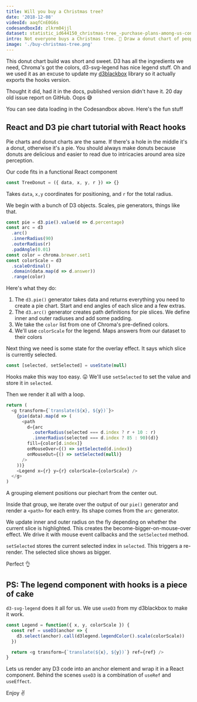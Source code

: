 ```yaml
---
title: Will you buy a Christmas tree?
date: '2018-12-08'
videoId: aaqfCnE0G6s
codesandboxId: zlkrm04jjl
dataset: statistic_id644150_christmas-tree_-purchase-plans-among-us-consumers-2017.xlsx
intro: Not everyone buys a Christmas tree. 🎄 Draw a donut chart of people's thoughts.
image: './buy-christmas-tree.png'
---
```


This donut chart build was short and sweet. D3 has all the ingredients we need, Chroma's got the colors, d3-svg-legend has nice legend stuff. Oh and we used it as an excuse to update my [d3blackbox](https://d3blackbox.com) library so it actually exports the hooks version.

Thought it did, had it in the docs, published version didn't have it. 20 day old issue report on GitHub. Oops 😅

You can see data loading in the Codesandbox above. Here's the fun stuff

## React and D3 pie chart tutorial with React hooks

Pie charts and donut charts are the same. If there's a hole in the middle it's a donut, otherwise it's a pie. You should always make donuts because donuts are delicious and easier to read due to intricacies around area size perception.

Our code fits in a functional React component

```javascript
const TreeDonut = ({ data, x, y, r }) => {}
```

Takes `data`, `x,y` coordinates for positioning, and `r` for the total radius.

We begin with a bunch of D3 objects. Scales, pie generators, things like that.

```javascript
const pie = d3.pie().value(d => d.percentage)
const arc = d3
  .arc()
  .innerRadius(90)
  .outerRadius(r)
  .padAngle(0.01)
const color = chroma.brewer.set1
const colorScale = d3
  .scaleOrdinal()
  .domain(data.map(d => d.answer))
  .range(color)
```

Here's what they do:

1. The `d3.pie()` generator takes data and returns everything you need to create a pie chart. Start and end angles of each slice and a few extras.
2. The `d3.arc()` generator creates path definitions for pie slices. We define inner and outer radiuses and add some padding.
3. We take the `color` list from one of Chroma's pre-defined colors.
4. We'll use `colorScale` for the legend. Maps answers from our dataset to their colors

Next thing we need is some state for the overlay effect. It says which slice is currently selected.

```javascript
const [selected, setSelected] = useState(null)
```

Hooks make this way too easy. 😛 We'll use `setSelected` to set the value and store it in `selected`.

Then we render it all with a loop.

```javascript
return (
  <g transform={`translate(${x}, ${y})`}>
    {pie(data).map(d => (
      <path
        d={arc
          .outerRadius(selected === d.index ? r + 10 : r)
          .innerRadius(selected === d.index ? 85 : 90)(d)}
        fill={color[d.index]}
        onMouseOver={() => setSelected(d.index)}
        onMouseOut={() => setSelected(null)}
      />
    ))}
    <Legend x={r} y={r} colorScale={colorScale} />
  </g>
)
```

A grouping element positions our piechart from the center out.

Inside that group, we iterate over the output of our `pie()` generator and render a `<path>` for each entry. Its shape comes from the `arc` generator.

We update inner and outer radius on the fly depending on whether the current slice is highlighted. This creates the become-bigger-on-mouse-over effect. We drive it with mouse event callbacks and the `setSelected` method.

`setSelected` stores the current selected index in `selected`. This triggers a re-render. The selected slice shows as bigger.

Perfect 👌

## PS: The legend component with hooks is a piece of cake

`d3-svg-legend` does it all for us. We use `useD3` from my d3blackbox to make it work.

```javascript
const Legend = function({ x, y, colorScale }) {
  const ref = useD3(anchor => {
    d3.select(anchor).call(d3legend.legendColor().scale(colorScale))
  })

  return <g transform={`translate(${x}, ${y})`} ref={ref} />
}
```

Lets us render any D3 code into an anchor element and wrap it in a React component. Behind the scenes `useD3` is a combination of `useRef` and `useEffect`.

Enjoy ✌️
